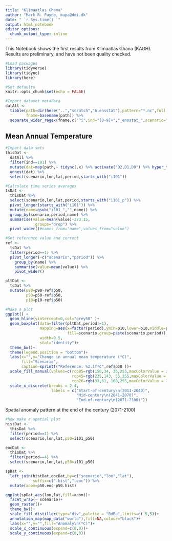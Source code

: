 ```yaml
---
title: "Klimaatlas Ghana"
author: "Mark R. Payne, mapa@dmi.dk"
date: " `r Sys.time() `"
output: html_notebook
editor_options: 
  chunk_output_type: inline
---
```


This Notebook shows the first results from Klimaatlas Ghana (KAGH). Results are preliminary, and have not been quality checked. 

```r
#Load packages 
library(tidyverse)
library(tidync)
library(here)

#Set defaults
knitr::opts_chunk$set(echo = FALSE)

#Import dataset metadata
datAll <-
  tibble(path=dir(here("..","scratch","6.ensstat"),pattern="*.nc",full.names = TRUE),
         fname=basename(path)) %>% 
  separate_wider_regex(fname,c("^i",ind="[0-9]+","_ensstat_",scenario=".+",".nc") ) 

```

## Mean Annual Temperature

```r
#Import data sets
thisDat <- 
  datAll %>% 
  filter(ind==101) %>% 
  mutate(dat=map(path,~ tidync(.x) %>% activate("D2,D1,D0") %>% hyper_tibble())) %>% 
  unnest(dat) %>% 
  select(scenario,lon,lat,period,starts_with("i101"))

#Calculate time series averages
tsDat <- 
  thisDat %>% 
  select(scenario,lon,lat,period,starts_with("i101_p")) %>% 
  pivot_longer(starts_with("i101")) %>% 
  mutate(name=gsub("i101_","",name)) %>% 
  group_by(scenario,period,name) %>% 
  summarise(value=mean(value)-273.15,
            .groups="drop") %>% 
  pivot_wider()#names_from="name",values_from="value")

#Get reference value and correct 
ref <-
  tsDat %>% 
  filter(period==1) %>% 
  pivot_longer(-c("scenario","period")) %>% 
    group_by(name) %>% 
    summarise(value=mean(value)) %>% 
    pivot_wider()

pltDat <-
  tsDat %>% 
  mutate(p90=p90-ref$p50,
         p50=p50-ref$p50,
         p10=p10-ref$p50)

#Make a plot
ggplot() +
  geom_hline(yintercept=0,col="grey50" )+
  geom_boxplot(data=filter(pltDat,period!=1),
               mapping=aes(x=factor(period),ymin=p10,lower=p10,middle=p50,ymax=p90,upper=p90,
                           fill=scenario,group=paste(scenario,period)),
               width=0.5,
               stat="identity")+
  theme_bw()+
  theme(legend.position = "bottom")+
  labs(x="",y="Change in annual mean temperature (⁰C)",
       fill="Scenario",
       caption=sprintf("Reference: %2.1f⁰C",ref$p50 ))+
  scale_fill_manual(values=c(rcp85=rgb(150,34, 36,255,maxColorValue = 255),
                             rcp45=rgb(235,143, 55,255,maxColorValue = 255),
                             rcp26=rgb(33,61, 108,255,maxColorValue = 255)))+
  scale_x_discrete(breaks = 2:4,
                    labels = c("Start-of-century\n(2011-2040)",
                               "Mid-century\n(2041-2070)",
                               "End-of-century\n(2071-2100)"))

```


Spatial anomaly pattern at the end of the century (2071-2100)

```r
#Now make a spatial plot
histDat <-
  thisDat %>% 
  filter(period==1) %>% 
  select(scenario,lon,lat,p50=i101_p50)

eocDat <-
  thisDat %>% 
  filter(period==4) %>% 
  select(scenario,lon,lat,p50=i101_p50)

spDat <- 
  left_join(histDat,eocDat,by=c("scenario","lon","lat"),
            suffix=c(".hist",".eoc")) %>% 
  mutate(anom=p50.eoc-p50.hist)

ggplot(spDat,aes(lon,lat,fill=anom))+
  facet_wrap(~ scenario)+
  geom_raster()+
  theme_bw()+
  scale_fill_distiller(type="div",palette = "RdBu",limits=c(-5,5))+
  annotation_map(map_data("world"),fill=NA,colour="black")+
  labs(x="",y="",fill="Anomaly\n(⁰C)")+
  scale_x_continuous(expand=c(0,0))+
  scale_y_continuous(expand=c(0,0))

```

